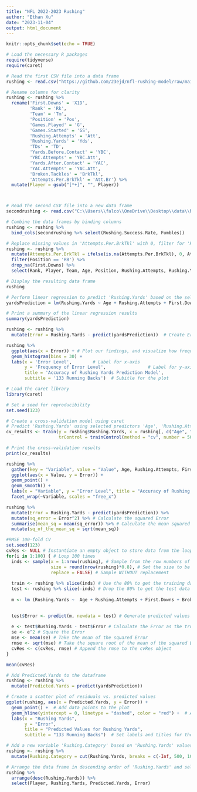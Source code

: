 ---
title: "NFL 2022-2023 Rushing"
author: "Ethan Xu"
date: "2023-11-04"
output: html_document
---

```{r setup, include=FALSE}
knitr::opts_chunk$set(echo = TRUE)
```

```{r}
# Load the necessary R packages
require(tidyverse)
require(caret)

# Read the first CSV file into a data frame
rushing <- read.csv("https://github.com/23ejd/nfl-rushing-model/raw/main/NFL%202022-2023%20Rushing%20Data%20ADVANCED-%20Sheet1.csv.csv")

# Rename columns for clarity
rushing <- rushing %>%
  rename('First.Downs' = 'X1D',
         'Rank' = 'Rk',
         'Team' = 'Tm',
         'Position' = 'Pos',
         'Games.Played' = 'G',
         'Games.Started' = 'GS',
         'Rushing.Attempts' = 'Att',
         'Rushing.Yards' = 'Yds',
         'TDs' = 'TD',
         'Yards.Before.Contact' = 'YBC',
         'YBC.Attempts' = 'YBC.Att',
         'Yards.After.Contact' = 'YAC',
         'YAC.Attempts' = 'YAC.Att',
         'Broken.Tackles' = 'BrkTkl',
         'Attempts.Per.BrkTkl' = 'Att.Br') %>%
  mutate(Player = gsub("[*+]", "", Player))



# Read the second CSV file into a new data frame
secondrushing <- read.csv("C:\\Users\\falco\\OneDrive\\Desktop\\data\\NFL 2022-2023 Rushing Data - Sheet1.csv")

# Combine the data frames by binding columns
rushing <- rushing %>%
  bind_cols(secondrushing %>% select(Rushing.Success.Rate, Fumbles))

# Replace missing values in 'Attempts.Per.BrkTkl' with 0, filter for 'RB' positions, and remove rows with missing 'First.Downs'
rushing <- rushing %>%
  mutate(Attempts.Per.BrkTkl = ifelse(is.na(Attempts.Per.BrkTkl), 0, Attempts.Per.BrkTkl)) %>%
  filter(Position == 'RB') %>%
  drop_na(First.Downs) %>%
  select(Rank, Player, Team, Age, Position, Rushing.Attempts, Rushing.Yards, First.Downs, Broken.Tackles)

# Display the resulting data frame
rushing
```

```{r}
# Perform linear regression to predict 'Rushing.Yards' based on the selected variables
yardsPrediction = lm(Rushing.Yards ~ Age + Rushing.Attempts + First.Downs + Broken.Tackles, data = rushing)

# Print a summary of the linear regression results
summary(yardsPrediction)
```

```{r}
rushing <- rushing %>%
  mutate(Error = Rushing.Yards - predict(yardsPrediction))  # Create Error column for differences between actual and predicted rushing yards

rushing %>%
  ggplot(aes(x = Error)) + # Plot our findings, and visualize how frequently our model was off by a certain amount.
  geom_histogram(bins = 30) +
  labs(x = 'Error Level',        # Label for x-axis
       y = 'Frequency of Error Level',                # Label for y-axis
       title = 'Accuracy of Rushing Yards Prediction Model', 
       subtitle = '133 Running Backs')  # Subitle for the plot
```

```{r}
# Load the caret library
library(caret)

# Set a seed for reproducibility
set.seed(123)

# Create a cross-validation model using caret
# Predict 'Rushing.Yards' using selected predictors 'Age', 'Rushing.Attempts', 'First.Downs', and 'Broken.Tackles'
cv_results <- train(y = rushing$Rushing.Yards, x = rushing[, c("Age", "Rushing.Attempts", "First.Downs", "Broken.Tackles")], method = "lm",
                    trControl = trainControl(method = "cv", number = 50))

# Print the cross-validation results
print(cv_results)

```

```{r}
rushing %>%
  gather(key = "Variable", value = "Value", Age, Rushing.Attempts, First.Downs, Broken.Tackles) %>%
  ggplot(aes(x = Value, y = Error)) +
  geom_point() +
  geom_smooth() +
  labs(x = "Variable", y = "Error Level", title = "Accuracy of Rushing Yards Prediction Model by Variable") +
  facet_wrap(~Variable, scales = "free_x")
```


```{r}
rushing %>%
  mutate(Error = Rushing.Yards - predict(yardsPrediction)) %>%
  mutate(sq_error = Error^2) %>% # Calculate the squared Error
  summarise(mean_sq = mean(sq_error)) %>% # Calculate the mean squared Error
  mutate(sq_of_the_mean_sq = sqrt(mean_sq))

#RMSE 100-fold CV
set.seed(123)
cvRes <- NULL # Instantiate an empty object to store data from the loop
for(i in 1:100) { # Loop 100 times
  inds <- sample(x = 1:nrow(rushing), # Sample from the row numbers of the rushing dataframe
                 size = round(nrow(rushing)*0.8), # Set the size to be 80% of the total rows
                 replace = FALSE) # Sample WITHOUT replacement
  
  train <- rushing %>% slice(inds) # Use the 80% to get the training data
  test <- rushing %>% slice(-inds) # Drop the 80% to get the test data
  
  m <- lm (Rushing.Yards ~  Age + Rushing.Attempts + First.Downs + Broken.Tackles, data = rushing)

  
  test$Error <- predict(m, newdata = test) # Generate predicted values from the model
  
  e <- test$Rushing.Yards - test$Error # Calculate the Error as the true Y minus the predicted Y
  se <- e^2 # Square the Error
  mse <- mean(se) # Take the mean of the squared Error
  rmse <- sqrt(mse) # Take the square root of the mean of the squared Error
  cvRes <- c(cvRes, rmse) # Append the rmse to the cvRes object
} 

mean(cvRes)

```

```{r}
# Add Predicted.Yards to the dataframe
rushing <- rushing %>% 
  mutate(Predicted.Yards = predict(yardsPrediction))

# Create a scatter plot of residuals vs. predicted values
ggplot(rushing, aes(x = Predicted.Yards, y = Error)) +
  geom_point() +  # Add data points to the plot
  geom_hline(yintercept = 0, linetype = "dashed", color = "red") +  # Add a red dashed horizontal line at y = 0
  labs(x = "Rushing Yards", 
       y = "Error",
       title = "Predicted Values for Rushing Yards",
       subtitle = "133 Running Backs")  # Set labels and titles for the plot

# Add a new variable 'Rushing.Category' based on 'Rushing.Yards' values
rushing <- rushing %>% 
  mutate(Rushing.Category = cut(Rushing.Yards, breaks = c(-Inf, 500, 1000, 1500, Inf), labels = 0:3))

# Arrange the data frame in descending order of 'Rushing.Yards' and select specific columns
rushing %>%
  arrange(desc(Rushing.Yards)) %>%
  select(Player, Rushing.Yards, Predicted.Yards, Error)

```


